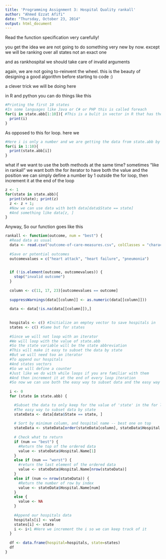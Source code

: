 ---
title: 'Programming Assignment 3: Hospital Quality rankall'
author: "Ahmed Ezzat Afifi"
date: "Thursday, October 23, 2014"
output: html_document
---

Read the function specification very carefully!

you get the idea we are not going to do something very new by now. except we will be ranking over all states not an exact one

and as rankhospital we should take care of invalid arguments

again, we are not going to-reinvent the wheel. this is the beauty of designing a good algorithm before starting to code :)

a clever trick we will be doing here

in R and python you can do things like this

```{r}
#Printing the first 10 states
#In some languages like Java or C# or PHP this is called foreach 
for(i in state.abb[1:10]){ #This is a bulit in vector in R that has the states abbreviates
  print(i)
}

```

As opposed to this for loop. here we 

```{r}
#Here i is only a number and we are getting the data from state.abb by index
for(i in 1:10){
  print(state.abb[i])
}

```

what if we want to use the both methods at the same time? sometimes "like in rankall"
we want both the for iterator to have both the value and the position
we can simply define a number by 1 outside the for loop, then increment it at the end of the loop
```{r}
z <- 1
for(state in state.abb){
  print(state); print(z)
  z <- z + 1;
  #Now we can use data with both data[data$State == state]
  #And something like data[z, ]
}

```



Anyway, So our function goes like this



```{r}
rankall <- function(outcome, num = "best") {
  #Read data as usual
  data <- read.csv("outcome-of-care-measures.csv", colClasses = "character")
  
  #Save or potential outcomes
  outcomevalues = c("heart attack", "heart failure", "pneumonia")

  
  if (!is.element(outcome, outcomevalues)) {
    stop("invalid outcome")
  }
  
  column <- c(11, 17, 23)[outcomevalues == outcome]
  
  suppressWarnings(data[[column]] <- as.numeric(data[[column]]))
  
  data <- data[!is.na(data[[column]]),]
  
  
  hospitals <- c() #Initialize an emptey vector to save hospitals in
  states <- c() #Same but for states
  
  #Since we will not loop with an iterator
  #We will loop with the value of state.abb
  #So the state variable will be the state abbreviation
  #This will make it easy to subset the data by state
  #But we will need too an iterator
  #To append our hospitals
  #And states vectors
  #So we will define a counter
  #Just like we do with while loops if you are familiar with them
  #And then increment it at the end of every loop iteration
  #So now we can use both the easy way to subset data and the easy way to append our vectors
  
  i <- 0
  for (state in state.abb) {

    #Subset the data to only keep for the value of 'state' in the for loop
    #The easy way to subset data by state
    stateData <- data[data$State == state, ]
    
    # Sort by minimum column, and hospital name -- best one on top
    stateData <- stateData[order(stateData[column], stateData$Hospital.Name), ]
    
    # Check what to return
    if (num == "best") {
      #Return the top of the ordered data
      value <- stateData$Hospital.Name[1]
    }
    else if (num == "worst") {
      #return the last element of the ordered data
      value <- stateData$Hospital.Name[nrow(stateData)]
    }    
    else if (num <= nrow(stateData)) {
      #Return the number of row by index
      value <- stateData$Hospital.Name[num]
    }
    else {
      value <- NA
    }
    
    #Append our hospitals data 
    hospitals[i] <- value
    states[i] <- state
    i <- i+1 #Here we increment the i so we can keep track of it
  }
  
  df <- data.frame(hospital=hospitals, state=states)
  df
}

```

